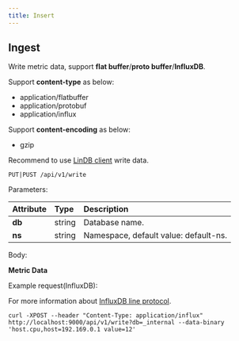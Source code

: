 ```yaml
---
title: Insert 
---
```


## Ingest

Write metric data, support **flat buffer**/**proto buffer**/**InfluxDB**.

Support **content-type** as below:

- application/flatbuffer
- application/protobuf
- application/influx

Support **content-encoding** as below:

- gzip

Recommend to use [LinDB client](/docs/lindb/client/client-libraries) write data.

```plaintext
PUT|PUST /api/v1/write
```

Parameters:

| Attribute         | Type           | Description                                                             |
|:------------------|:---------------|:------------------------------------------------------------------------|
| **db**            | string         | Database name.                                                          |
| **ns**            | string         | Namespace, default value: default-ns.                                   |

Body:

**Metric Data**

Example request(InfluxDB):

For more information about [InfluxDB line protocol](https://docs.influxdata.com/influxdb/v1.8/write_protocols/line_protocol_reference/).

```shell
curl -XPOST --header "Content-Type: application/influx" http://localhost:9000/api/v1/write?db=_internal --data-binary 'host.cpu,host=192.169.0.1 value=12'
```
